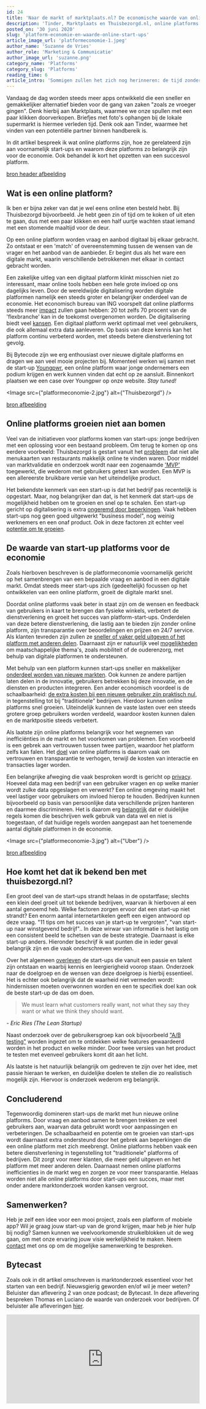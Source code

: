 ```yaml
---
id: 24
title: 'Naar de markt of marktplaats.nl? De economische waarde van online platforms.'
description: 'Tinder, Marktplaats en Thuisbezorgd.nl, online platforms die vraag en aanbod digitaal samenbrengen en daarnaast ons leven een stukje makkelijker maken ;) Wat zijn online platforms, hoe start je een succesvol platform en waarom zijn deze platforms zó belangrijk voor de economie?'
posted_on: '30 juni 2020'
slug: 'platform-economie-en-waarde-online-start-ups'
article_image_url: 'platformeconomie-1.jpeg'
author_name: 'Suzanne de Vries'
author_role: 'Marketing & Communicatie'
author_image_url: 'suzanne.png'
category_name: 'Platforms'
category_slug: 'Platforms'
reading_time: 6
article_intro: 'Sommigen zullen het zich nog herinneren: de tijd zonder internet of mobiele telefoon. Feiten opzoeken in een enceclopedie, met een papieren kaart de weg zoeken in de auto, "Amazon" was nog gewoon een rivier... Ik niet: ik ben van de generatie die opgroeide terwijl het internet zich ontwikkelde. In mijn geboortejaar was net het online bankieren opgezet en rond mijn negende jaar begonnen de socialmediakanalen, zoals Hyves en Facebook, aan hun groeispurt. Tegenwoordig kunnen we ons bijna geen leven meer voorstellen zonder onze iPhone, ons Instagram-account of Whatsapp.'
---
```


Vandaag de dag worden steeds meer apps ontwikkeld die een sneller en gemakkelijker alternatief bieden voor de gang van zaken "zoals ze vroeger gingen". Denk hierbij aan Marktplaats, waarmee we onze spullen met een paar klikken doorverkopen. Briefjes met foto's ophangen bij de lokale supermarkt is hiermee verleden tijd. Denk ook aan Tinder, waarmee het vinden van een potentiële partner binnen handbereik is.

In dit artikel bespreek ik wat online platforms zijn, hoe ze gerelateerd zijn aan voornamelijk start-ups en waarom deze platforms zo belangrijk zijn voor de economie. Ook behandel ik kort het opzetten van een succesvol platform.

[bron header afbeelding](https://www.wallpaperflare.com/social-media-apps-icons-on-phone-technology-internet-computer-icon-wallpaper-wowfy)

## Wat is een online platform?
Ik ben er bijna zeker van dat je wel eens online eten besteld hebt. Bij Thuisbezorgd bijvoorbeeld. Je hebt geen zin of tijd om te koken of uit eten te gaan, dus met een paar klikken en een half uurtje wachten staat iemand met een stomende maaltijd voor de deur.

Op een online platform worden vraag en aanbod digitaal bij elkaar gebracht. Zo ontstaat er een 'match' of overeenstemming tussen de wensen van de vrager en het aanbod van de aanbieder. Er begint dus als het ware een digitale markt, waarin verschillende betrokkenen met elkaar in contact gebracht worden.

Een zakelijke uitleg van een digitaal platform klinkt misschien niet zo interessant, maar online tools hebben een hele grote invloed op ons dagelijks leven. Door de wereldwijde digitalisering worden digitale platformen namelijk een steeds groter en belangrijker onderdeel van de economie. Het economisch bureau van ING voorspelt dat online platforms steeds meer [impact](https://www.werf-en.nl/zo-ziet-de-kluseconomie-in-nederland-eruit-overzicht-van-bijna-alle-platforms/) zullen gaan hebben: 20 tot zelfs 70 procent van de 'flexbranche' kan in de toekomst overgenomen worden. De digitalisering biedt veel [kansen](https://www.mkb.nl/sites/default/files/brochure_platformeconomie-nl_def.pdf). Een digitaal platform werkt optimaal met veel gebruikers, die ook allemaal extra data aanleveren. Op basis van deze kennis kan het platform continu verbeterd worden, met steeds betere dienstverlening tot gevolg.

Bij Bytecode zijn we erg enthousiast over nieuwe digitale platforms en dragen we aan veel mooie projecten bij. Momenteel werken wij samen met de start-up [Youngpwr](https://www.youngpwr.nl/), een online platform waar jonge ondernemers een podium krijgen en werk kunnen vinden dat echt op ze aansluit. Binnenkort plaatsen we een case over Youngpwr op onze website. *Stay tuned!*

<Image src={"platformeconomie-2.jpg"} alt={"Thuisbezorgd"} />

[bron afbeelding](https://www.flickr.com/photos/snacknieuws/39874770262)

## Online platforms groeien niet aan bomen
Veel van de initiatieven voor platforms komen van start-ups: jonge bedrijven met een oplossing voor een bestaand probleem. Om terug te komen op ons eerdere voorbeeld: Thuisbezorgd is gestart vanuit het [probleem](https://en.wikipedia.org/wiki/Just_Eat_Takeaway) dat niet alle menukaarten van restaurants makkelijk online te vinden waren. Door middel van marktvalidatie en onderzoek wordt naar een zogenaamde ['MVP'](https://en.wikipedia.org/wiki/Startup_company#Startup_actions) toegewerkt, die wederom met gebruikers getest kan worden. Een MVP is een allereerste bruikbare versie van het uiteindelijke product.

Het bekendste kenmerk van een start-up is dat het bedrijf pas recentelijk is opgestart. Maar, nog belangrijker dan dat, is het kenmerk dat start-ups de mogelijkheid hebben om te groeien en snel op te schalen. Een start-up gericht op digitalisering is extra [ongeremd door beperkingen](https://www.forbes.com/sites/natalierobehmed/2013/12/16/what-is-a-startup/#d65f83640440). Vaak hebben start-ups nog geen goed uitgewerkt "business model", nog weinig werknemers en een onaf product. Ook in deze factoren zit echter veel [potentie om te groeien](https://www.feedough.com/what-is-startup/).


## De waarde van start-up platforms voor de economie
Zoals hierboven beschreven is de platformeconomie voornamelijk gericht op het samenbrengen van een bepaalde vraag en aanbod in een digitale markt. Omdat steeds meer start-ups zich (gedeeltelijk) focussen op het ontwikkelen van een online platform, groeit de digitale markt snel.

Doordat online platforms vaak beter in staat zijn om de wensen en feedback van gebruikers in kaart te brengen dan fysieke winkels, verbetert de dienstverlening en groeit het succes van platform-start-ups. Onderdelen van deze betere dienstverlening, die lastig aan te bieden zijn zonder online platform, zijn transparantie over beoordelingen en prijzen en 24/7 service. Als klanten tevreden zijn zullen ze [sneller of vaker geld uitgeven of het platform met anderen delen](https://www.mkb.nl/sites/default/files/brochure_platformeconomie-nl_def.pdf). Daarnaast zijn er natuurlijk veel [mogelijkheden](https://home.kpmg/nl/nl/home/topics/platform-economy.html) om maatschappelijke thema's, zoals mobiliteit of de ouderenzorg, met behulp van digitale platformen te ondersteunen.

Met behulp van een platform kunnen start-ups sneller en makkelijker [onderdeel worden van nieuwe markten](https://home.kpmg/nl/nl/home/topics/platform-economy.html). Ook kunnen ze andere partijen laten delen in de innovatie, gebruikers betrekken bij deze innovatie, en de diensten en producten integreren. Een ander economisch voordeel is de schaalbaarheid: [de extra kosten bij een nieuwe gebruiker zijn praktisch nul](https://www.consultancy.nl/nieuws/23537/belangrijke-kenmerken-van-succesvolle-digitale-platformen), in tegenstelling tot bij "traditionele" bedrijven. Hierdoor kunnen online platforms snel groeien. Uiteindelijk kunnen de vaste lasten over een steeds grotere groep gebruikers worden verdeeld, waardoor kosten kunnen dalen en de marktpositie steeds verbetert.

Als laatste zijn online platforms belangrijk voor het wegnemen van inefficiënties in de markt en het voorkomen van problemen. Een voorbeeld is een gebrek aan vertrouwen tussen twee partijen, waardoor het platform zelfs kan falen. Het [doel](https://dutchitchannel.nl/612528/dutch-transformation-platform-economy-paper-kpmg.pdf) van online platforms is daarom vaak om vertrouwen en transparantie te verhogen, terwijl de kosten van interactie en transacties lager worden.

Een belangrijke afweging die vaak besproken wordt is gericht op [privacy](https://dutchitchannel.nl/612528/dutch-transformation-platform-economy-paper-kpmg.pdf). Hoeveel data mag een bedrijf van een gebruiker vragen en op welke manier wordt zulke data opgeslagen en verwerkt? Een online omgeving maakt het veel lastiger voor gebruikers om invloed hierop te houden. Bedrijven kunnen bijvoorbeeld op basis van persoonlijke data verschillende prijzen hanteren en daarmee discrimineren. Het is daarom erg [belangrijk](https://home.kpmg/nl/nl/home/topics/platform-economy.html) dat er duidelijke regels komen die beschrijven welk gebruik van data wel en niet is toegestaan, of dat huidige regels worden aangepast aan het toenemende aantal digitale platformen in de economie.

<Image src={"platformeconomie-3.jpg"} alt={"Uber"} />

[bron afbeelding](https://www.flickr.com/photos/stockcatalog/40834812504)

## Hoe komt het dat ik bekend ben met thuisbezorgd.nl?
Een groot deel van de start-ups strandt helaas in de opstartfase; slechts een klein deel groeit uit tot bekende bedrijven, waarvan ik hierboven al een aantal genoemd heb. Welke factoren zorgen ervoor dat een start-up niet strandt? Een enorm aantal internetartikelen geeft een eigen antwoord op deze vraag. "11 tips om het succes van je start-up te vergroten", "van start-up naar winstgevend bedrijf".. In deze wirwar van informatie is het lastig om een consistent beeld te schetsen van de beste strategie. Daarnaast is elke start-up anders. Hieronder beschrijf ik wat punten die in ieder geval belangrijk zijn en die vaak onderschreven worden.

Over het algemeen [overleven](https://www.dezaak.nl/837/overleeft-jouw-start-up-de-eerste-vijf-jaar.htm) de start-ups die vanuit een passie en talent zijn ontstaan en waarbij kennis en leergierigheid voorop staan. Onderzoek naar de doelgroep en de wensen van deze doelgroep is hierbij essentieel. Het is echter ook belangrijk dat de waarheid niet vermeden wordt: hindernissen moeten overwonnen worden en een te specifiek doel kan ook de beste start-up de das om doen.

> We must learn what customers really want, not what they say they want or what we think they should want.

*- Eric Ries (The Lean Startup)*

Naast onderzoek over de gebruikersgroep kan ook bijvoorbeeld ["A/B testing"](https://fourminutebooks.com/the-lean-startup-summary/) worden ingezet om te ontdekken welke features gewaardeerd worden in het product en welke minder. Door twee versies van het product te testen met evenveel gebruikers komt dit aan het licht.

Als laatste is het natuurlijk belangrijk om gedreven te zijn over het idee, met passie hieraan te werken, en duidelijke doelen te stellen die zo realistisch mogelijk zijn. Hiervoor is onderzoek wederom erg belangrijk.

## Concluderend
Tegenwoordig domineren start-ups de markt met hun nieuwe online platforms. Door vraag en aanbod samen te brengen trekken ze veel gebruikers aan, waarvan data gebruikt wordt voor aanpassingen en verbeteringen. De schaalbaarheid en potentie om te groeien van start-ups wordt daarnaast extra ondersteund door het gebrek aan beperkingen die een online platform met zich meebrengt. Online platforms hebben vaak een betere dienstverlening in tegenstelling tot "traditionele" platforms of bedrijven. Dit zorgt voor meer klanten, die meer geld uitgeven en het platform met meer anderen delen. Daarnaast nemen online platforms inefficienties in de markt weg en zorgen ze voor meer transparantie. Helaas worden niet alle online platforms door start-ups een succes, maar met onder andere marktonderzoek worden kansen vergroot.


## Samenwerken?
Heb je zelf een idee voor een mooi project, zoals een platform of mobiele app? Wil je graag jouw start-up van de grond krijgen, maar heb je hier hulp bij nodig? Samen kunnen we veelvoorkomende struikelblokken uit de weg gaan, om met onze ervaring jouw visie werkelijkheid te maken. Neem [contact](https://bytecode.nl/contact) met ons op om de mogelijke samenwerking te bespreken.

## Bytecast
Zoals ook in dit artikel omschreven is marktonderzoek essentieel voor het starten van een bedrijf. Nieuwsgierig geworden en/of wil je meer weten? Beluister dan aflevering 2 van onze podcast; de Bytecast. In deze aflevering bespreken Thomas en Luciano de waarde van onderzoek voor bedrijven.
Of beluister alle afleveringen [hier](https://open.spotify.com/show/10XnGEfRsSKMdUDc2IsUhW).

<iframe src="https://open.spotify.com/embed-podcast/episode/2OfROJKGE9ji1tJtZb2dJo" width="100%" height="232" frameborder="0" allowtransparency="true" allow="encrypted-media"></iframe>
